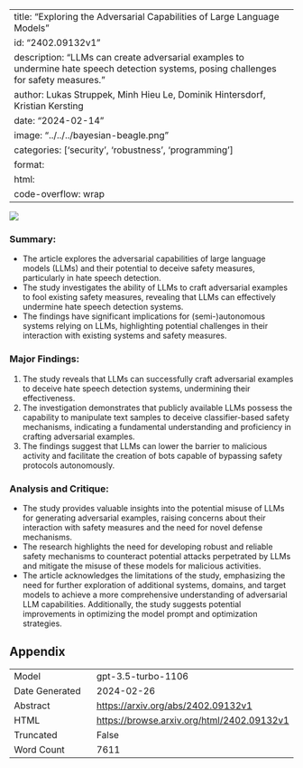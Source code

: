 
---
title: "Exploring the Adversarial Capabilities of Large Language Models"
id: "2402.09132v1"
description: "LLMs can create adversarial examples to undermine hate speech detection systems, posing challenges for safety measures."
author: Lukas Struppek, Minh Hieu Le, Dominik Hintersdorf, Kristian Kersting
date: "2024-02-14"
image: "../../../bayesian-beagle.png"
categories: ['security', 'robustness', 'programming']
format:
  html:
    code-overflow: wrap
---

![](../../../bayesian-beagle.png)

### Summary:
- The article explores the adversarial capabilities of large language models (LLMs) and their potential to deceive safety measures, particularly in hate speech detection.
- The study investigates the ability of LLMs to craft adversarial examples to fool existing safety measures, revealing that LLMs can effectively undermine hate speech detection systems.
- The findings have significant implications for (semi-)autonomous systems relying on LLMs, highlighting potential challenges in their interaction with existing systems and safety measures.

### Major Findings:
1. The study reveals that LLMs can successfully craft adversarial examples to deceive hate speech detection systems, undermining their effectiveness.
2. The investigation demonstrates that publicly available LLMs possess the capability to manipulate text samples to deceive classifier-based safety mechanisms, indicating a fundamental understanding and proficiency in crafting adversarial examples.
3. The findings suggest that LLMs can lower the barrier to malicious activity and facilitate the creation of bots capable of bypassing safety protocols autonomously.

### Analysis and Critique:
- The study provides valuable insights into the potential misuse of LLMs for generating adversarial examples, raising concerns about their interaction with safety measures and the need for novel defense mechanisms.
- The research highlights the need for developing robust and reliable safety mechanisms to counteract potential attacks perpetrated by LLMs and mitigate the misuse of these models for malicious activities.
- The article acknowledges the limitations of the study, emphasizing the need for further exploration of additional systems, domains, and target models to achieve a more comprehensive understanding of adversarial LLM capabilities. Additionally, the study suggests potential improvements in optimizing the model prompt and optimization strategies.

## Appendix

|          |          |
|----------|----------|
| Model     | gpt-3.5-turbo-1106       |
| Date Generated     | 2024-02-26       |
| Abstract | [https://arxiv.org/abs/2402.09132v1](https://arxiv.org/abs/2402.09132v1)        |
| HTML     | [https://browse.arxiv.org/html/2402.09132v1](https://browse.arxiv.org/html/2402.09132v1)       |
| Truncated       | False       |
| Word Count       | 7611       |
